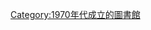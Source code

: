 {{Year by category
|m=1
|c=9
|d=7
|y=7
|cat=成立的圖書館
|sortkey=Library
|parent=依成立年份劃分的圖書館
|subcat=1977年建立
}}

[[Category:1970年代成立的圖書館|Category:1970年代成立的圖書館]]